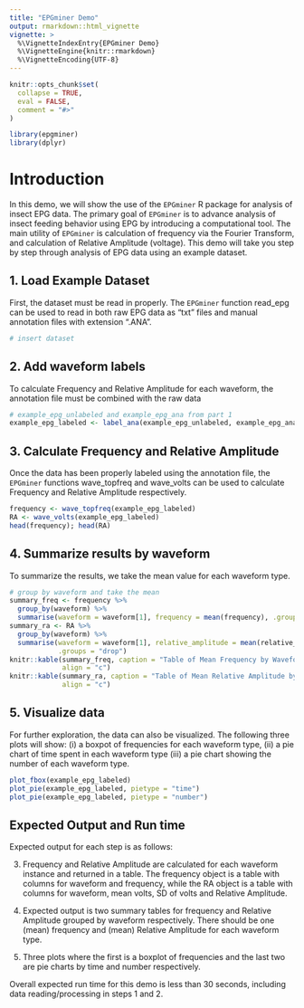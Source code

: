 ```yaml
---
title: "EPGminer Demo"
output: rmarkdown::html_vignette
vignette: >
  %\VignetteIndexEntry{EPGminer Demo}
  %\VignetteEngine{knitr::rmarkdown}
  %\VignetteEncoding{UTF-8}
---
```


```r
knitr::opts_chunk$set(
  collapse = TRUE,
  eval = FALSE,
  comment = "#>"
)
```

```r
library(epgminer)
library(dplyr)
```

# Introduction
In this demo, we will show the use of the `EPGminer` R package for analysis of insect EPG data. The primary goal of `EPGminer` is to advance analysis of insect feeding behavior using EPG by introducing a computational tool. The main utility of `EPGminer` is calculation of frequency via the Fourier Transform, and calculation of Relative Amplitude (voltage). This demo will take you step by step through analysis of EPG data using an example dataset.

## 1. Load Example Dataset
First, the dataset must be read in properly. The `EPGminer` function read_epg can be used to read in both raw EPG data as "txt" files and manual annotation files with extension ".ANA".

```r
# insert dataset
```

## 2. Add waveform labels
To calculate Frequency and Relative Amplitude for each waveform, the annotation file must be combined with the raw data

```r
# example_epg_unlabeled and example_epg_ana from part 1
example_epg_labeled <- label_ana(example_epg_unlabeled, example_epg_ana)
```

## 3. Calculate Frequency and Relative Amplitude
Once the data has been properly labeled using the annotation file, the `EPGminer` functions wave_topfreq and wave_volts can be used to calculate Frequency and Relative Amplitude respectively.
```r
frequency <- wave_topfreq(example_epg_labeled)
RA <- wave_volts(example_epg_labeled)
head(frequency); head(RA)
```

## 4. Summarize results by waveform
To summarize the results, we take the mean value for each waveform type.

```r
# group by waveform and take the mean
summary_freq <- frequency %>%
  group_by(waveform) %>%
  summarise(waveform = waveform[1], frequency = mean(frequency), .groups = "drop")
summary_ra <- RA %>%
  group_by(waveform) %>%
  summarise(waveform = waveform[1], relative_amplitude = mean(relative_amplitude),
            .groups = "drop")
knitr::kable(summary_freq, caption = "Table of Mean Frequency by Waveform",
             align = "c")
knitr::kable(summary_ra, caption = "Table of Mean Relative Amplitude by Waveform",
             align = "c")
```


## 5. Visualize data
For further exploration, the data can also be visualized. The following three plots will show: (i) a boxpot of frequencies for each waveform type, (ii) a pie chart of time spent in each waveform type (iii) a pie chart showing the number of each waveform type.

```r
plot_fbox(example_epg_labeled)
plot_pie(example_epg_labeled, pietype = "time")
plot_pie(example_epg_labeled, pietype = "number")
```
## Expected Output and Run time
Expected output for each step is as follows: 

3. Frequency and Relative Amplitude are calculated for each waveform instance and returned in a table. The frequency object is a table with columns for waveform and frequency, while the RA object is a table with columns for waveform, mean volts, SD of volts and Relative Amplitude. 

4. Expected output is two summary tables for frequency and Relative Amplitude grouped by waveform respectively. There should be one (mean) frequency and (mean) Relative Amplitude for each waveform type.

5. Three plots where the first is a boxplot of frequencies and the last two are pie charts by time and number respectively.

Overall expected run time for this demo is less than 30 seconds, including data reading/processing in steps 1 and 2. 
